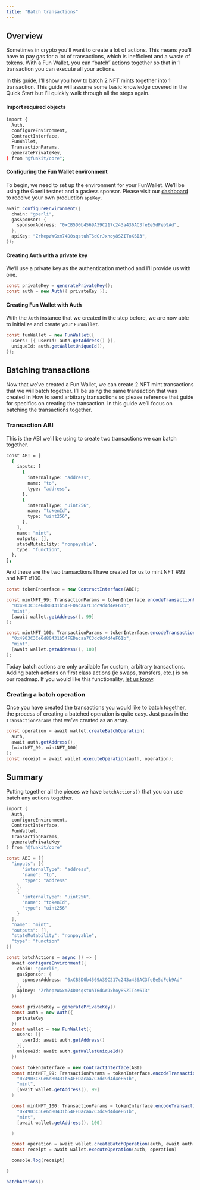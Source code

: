 ```yaml
---
title: "Batch transactions"
---
```


## Overview

Sometimes in crypto you’ll want to create a lot of actions. This means you’ll have to pay gas for a lot of transactions, which is inefficient and a waste of tokens. With a Fun Wallet, you can “batch” actions together so that in 1 transaction you can execute all your actions.

In this guide, I’ll show you how to batch 2 NFT mints together into 1 transaction. This guide will assume some basic knowledge covered in the Quick Start but I’ll quickly walk through all the steps again.

#### Import required objects

```bash
import {
  Auth,
  configureEnvironment,
  ContractInterface,
  FunWallet,
  TransactionParams,
  generatePrivateKey,
} from "@funkit/core";
```

#### Configuring the Fun Wallet environment

To begin, we need to set up the environment for your FunWallet. We’ll be using the Goerli testnet and a gasless sponsor. Please visit our [dashboard](https://app.fun.xyz) to receive your own production `apiKey`.

```cs
await configureEnvironment({
  chain: "goerli",
  gasSponsor: {
    sponsorAddress: "0xCB5D0b4569A39C217c243a436AC3feEe5dFeb9Ad",
  },
  apiKey: "ZrhepzWGxm74D0sqstuhT6dGrJxhoy8SZIToX6I3",
});
```

#### Creating Auth with a private key

We’ll use a private key as the authentication method and I’ll provide us with one.

```cs
const privateKey = generatePrivateKey();
const auth = new Auth({ privateKey });
```

#### Creating Fun Wallet with Auth

With the `Auth` instance that we created in the step before, we are now able to initialize and create your `FunWallet`.

```cs
const funWallet = new FunWallet({
  users: [{ userId: auth.getAddress() }],
  uniqueId: auth.getWalletUniqueId(),
});
```

## Batching transactions

Now that we’ve created a Fun Wallet, we can create 2 NFT mint transactions that we will batch together. I’ll be using the same transaction that was created in How to send arbitrary transactions so please reference that guide for specifics on creating the transaction. In this guide we’ll focus on batching the transactions together.

### Transaction ABI

This is the ABI we'll be using to create two transactions we can batch together.

```bash
const ABI = [
  {
    inputs: [
      {
        internalType: "address",
        name: "to",
        type: "address",
      },
      {
        internalType: "uint256",
        name: "tokenId",
        type: "uint256",
      },
    ],
    name: "mint",
    outputs: [],
    stateMutability: "nonpayable",
    type: "function",
  },
];
```

And these are the two transactions I have created for us to mint NFT #99 and NFT #100.

```cs
const tokenInterface = new ContractInterface(ABI);

const mintNFT_99: TransactionParams = tokenInterface.encodeTransactionParams(
  "0x4903C3Ce6d80431b54FEDacaa7C3dc9d4d4eF61b",
  "mint",
  [await wallet.getAddress(), 99]
);

const mintNFT_100: TransactionParams = tokenInterface.encodeTransactionParams(
  "0x4903C3Ce6d80431b54FEDacaa7C3dc9d4d4eF61b",
  "mint",
  [await wallet.getAddress(), 100]
);
```

Today batch actions are only available for custom, arbitrary transactions. Adding batch actions on first class actions (ie swaps, transfers, etc.) is on our roadmap. If you would like this functionality, [let us know](https://discord.gg/8uRGjbmHe9).

### Creating a batch operation

Once you have created the transactions you would like to batch together, the process of creating a batched operation is quite easy. Just pass in the `TransactionParams` that we’ve created as an array.

```cs
const operation = await wallet.createBatchOperation(
  auth,
  await auth.getAddress(),
  [mintNFT_99, mintNFT_100]
);
const receipt = await wallet.executeOperation(auth, operation);
```

## Summary

Putting together all the pieces we have `batchActions()` that you can use batch any actions together.

```cs
import {
  Auth,
  configureEnvironment,
  ContractInterface,
  FunWallet,
  TransactionParams,
  generatePrivateKey
} from "@funkit/core"

const ABI = [{
  "inputs": [{
      "internalType": "address",
      "name": "to",
      "type": "address"
    },
    {
      "internalType": "uint256",
      "name": "tokenId",
      "type": "uint256"
    }
  ],
  "name": "mint",
  "outputs": [],
  "stateMutability": "nonpayable",
  "type": "function"
}]

const batchActions = async () => {
  await configureEnvironment({
    chain: "goerli",
    gasSponsor: {
      sponsorAddress: "0xCB5D0b4569A39C217c243a436AC3feEe5dFeb9Ad"
    },
    apiKey: "ZrhepzWGxm74D0sqstuhT6dGrJxhoy8SZIToX6I3"
  })

  const privateKey = generatePrivateKey()
  const auth = new Auth({
    privateKey
  })
  const wallet = new FunWallet({
    users: [{
      userId: await auth.getAddress()
    }],
    uniqueId: await auth.getWalletUniqueId()
  })

  const tokenInterface = new ContractInterface(ABI)
  const mintNFT_99: TransactionParams = tokenInterface.encodeTransactionParams(
    "0x4903C3Ce6d80431b54FEDacaa7C3dc9d4d4eF61b",
    "mint",
    [await wallet.getAddress(), 99]
  )

  const mintNFT_100: TransactionParams = tokenInterface.encodeTransactionParams(
    "0x4903C3Ce6d80431b54FEDacaa7C3dc9d4d4eF61b",
    "mint",
    [await wallet.getAddress(), 100]

  )

  const operation = await wallet.createBatchOperation(auth, await auth.getAddress(), [mintNFT_99, mintNFT_100])
  const receipt = await wallet.executeOperation(auth, operation)

  console.log(receipt)

}

batchActions()
```